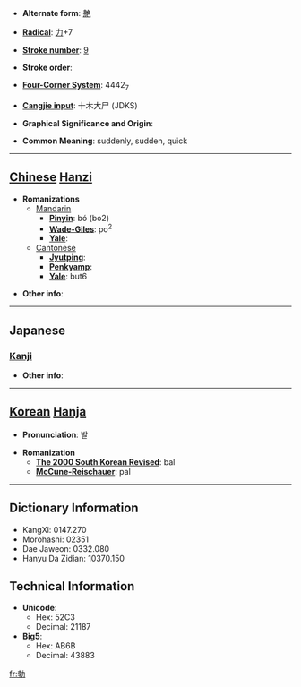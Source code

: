 * '''Alternate form''': [[艴]]

* '''[[Wiktionary:Chinese radical index| Radical]]''': [[Wiktionary:Chinese radical index 力|力]]+7

* '''[[Wiktionary:Chinese total strokes index|Stroke number]]''': [[Wiktionary:Chinese total strokes index 9|9]]

* '''Stroke order''': 

* '''[[Wiktionary:Chinese four corner index|Four-Corner System]]''': 4442<sub>7</sub>

* '''[[Wiktionary:Chinese Cangjie index|Cangjie input]]''': 十木大尸 (JDKS)

* '''Graphical Significance and Origin''': 

* '''Common Meaning''': suddenly, sudden, quick

----

== [[Chinese]] [[Hanzi]] ==

* '''Romanizations'''
** [[Mandarin]]
*** '''[[Pinyin]]''': bó (bo2)
*** '''[[Wade-Giles]]''': po<sup>2</sup>
*** '''[[Yale]]''': 
**[[Cantonese]]
***'''[[Jyutping]]''':
***'''[[Penkyamp]]''': 
***'''[[Yale]]''': but6

* '''Other info''': 

----

==Japanese==
===[[Kanji]]===
{{kanji|on readings=[[ぼつ]] (botsu), [[ほつ]] (hotsu)
|kun readings=[[にわかに]] (niwakani), [[おこる]] (okoru)
}}

* '''Other info''':  

----

== [[Korean]] [[Hanja]] ==

* '''Pronunciation''': 발

* '''Romanization'''
** '''[[The 2000 South Korean Revised Romanization|The 2000 South Korean Revised]]''': bal
** '''[[McCune-Reischauer]]''': pal

----

== Dictionary Information ==

* KangXi: 0147.270
* Morohashi: 02351
* Dae Jaweon: 0332.080
* Hanyu Da Zidian: 10370.150

== Technical Information ==

* '''Unicode''':
** Hex: 52C3
** Decimal: 21187
* '''Big5''':
** Hex: AB6B
** Decimal: 43883

[[fr:勃]]